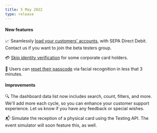 ```yaml
---
title: 5 May 2022
type: release
---
```


<h4>New features</h4>

📈 Seamlessly [load your customers' accounts](/topics/accounts/funding), with SEPA Direct Debit. Contact us if you want to join the beta testers group.

💳 [Skip identity verification](/topics/users/identifications) for some corporate card holders.

🔐 Users can [reset their passcode](/topics/users#login) via facial recognition in less that 3 minutes.

<h4>Improvements</h4>

🔍 The dashboard data list now includes search, count, filters, and more. We'll add more each cycle, so you can enhance your customer support experience. Let us know if you have any feedback or special wishes.

📬 Simulate the reception of a physical card using the Testing API. The event simulator will soon feature this, as well.
